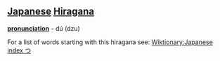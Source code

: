 == [[Japanese]] [[Hiragana]] ==
'''[[pronunciation]]''' - dú (dzu)

For a list of words starting with this hiragana see: [[Wiktionary:Japanese index つ]]